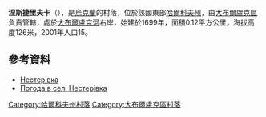 {{coord|49|54|24|N|37|18|42|E|scale:100000_region:UA|display=title}}

'''涅斯捷里夫卡'''（{{lang-uk|Нестерівка}}），是[[烏克蘭|烏克蘭]]的村落，位於該國東部[[哈爾科夫州|哈爾科夫州]]，由[[大布爾盧克區|大布爾盧克區]]負責管轄，處於[[大布爾盧克河|大布爾盧克河]]右岸，始建於1699年，面積0.12平方公里，海拔高度126米，2001年人口15。

==參考資料==
*[http://gska2.rada.gov.ua/pls/z7502/A005?rdat1=09.01.2009&rf7571=32722 Нестерівка]{{dead link|date=2018年3月 |bot=InternetArchiveBot |fix-attempted=yes }}
* [http://weather.in.ua/ua/har'kovskaja/16802 Погода в селі Нестерівка] {{Wayback|url=http://weather.in.ua/ua/har%27kovskaja/16802 |date=20200812234920 }}

{{DEFAULTSORT:Нестерівка}}
[[Category:哈爾科夫州村落|Category:哈爾科夫州村落]]
[[Category:大布爾盧克區村落|Category:大布爾盧克區村落]]


{{Kharkiv-geo-stub}}
